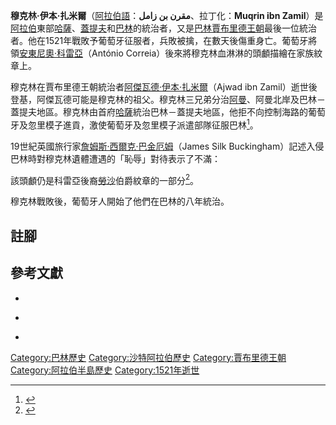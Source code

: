 '''穆克林·伊本·扎米爾'''（[[阿拉伯語|阿拉伯語]]：'''مقرن بن زامل'''、拉丁化：'''Muqrin ibn Zamil'''）是[[阿拉伯|阿拉伯]]東部[[哈薩綠洲|哈薩]]、[[蓋提夫|蓋提夫]]和[[巴林|巴林]]的統治者，又是[[巴林|巴林]][[賈布里德王朝|賈布里德王朝]]最後一位統治者。他在1521年戰敗予葡萄牙征服者，兵敗被擒，在數天後傷重身亡。葡萄牙將領[[安東尼奧·科雷亞|安東尼奧·科雷亞]]（António Correia）後來將穆克林血淋淋的頭顱描繪在家族紋章上。

穆克林在賈布里德王朝統治者[[阿傑瓦德·伊本·扎米爾|阿傑瓦德·伊本·扎米爾]]（Ajwad ibn Zamil）逝世後登基，阿傑瓦德可能是穆克林的祖父。穆克林三兄弟分治[[阿曼|阿曼]]、阿曼北岸及巴林－蓋提夫地區。穆克林由首府[[哈薩綠洲|哈薩]]統治巴林－蓋提夫地區，他拒不向控制海路的葡萄牙及忽里模子進貢，激使葡萄牙及忽里模子派遣部隊征服巴林<ref>{{harvnb|Cole|2002|p=37}}</ref>。

19世紀英國旅行家[[詹姆斯·西爾克·巴金厄姆|詹姆斯·西爾克·巴金厄姆]]（James Silk Buckingham）記述入侵巴林時對穆克林遺體遭遇的「恥辱」對待表示了不滿：

{{Cquote|在葡萄牙遠征波斯灣期間，當地國王長駐在[[哈薩綠洲|哈薩]]，統領巴林群島等地。葡萄牙史籍記載哈薩國王穆克林拒絕向忽里模子進貢，忽里模子遂進犯巴林。葡萄牙和波斯聯軍佔領了巴林，領導聯軍作戰的安東尼奧·科雷亞將巴林的頭銜加進自己的名字裡。在整個入侵行動裡，波斯將領雷斯·沙拉福一直在他的船艦上袖手旁觀。穆克林在大腿被擊中的六天後才逝世，遺體被送到哈薩下葬。這位冷血和懦弱的旁觀者將穆克林的頭顱砍下來並送到忽里模子。同樣冷血的葡萄牙軍官科雷亞為了紀念這件事，將穆克林的頭顱加進他的紋章裡，葡萄牙史學家也記述他的後裔仍佩帶這個紋章<ref>{{harvnb|Buckingham|1829|p=459}}</ref>。}}

該頭顱仍是科雷亞後裔[[勞沙|勞沙]]伯爵紋章的一部分<ref>{{harvnb|Belgrave|1966|p=8}}</ref>。

穆克林戰敗後，葡萄牙人開始了他們在巴林的八年統治。

== 註腳 ==
{{reflist}}

== 參考文獻 ==
{{refbegin}}

*{{en}}{{Citation
|last=Cole
|first=Juan Ricardo
|title=''Sacred space and holy war: the politics, culture and history of Shi'ite Islam''
|publisher=I.B.Tauris
|year=2002
|isbn=1860647367
}}

*{{en}}{{Citation
|last=Buckingham
|first=James Silk 
|title=''Travels in Assyria, Media, and Persia''
|publisher=Henry Colburn
|year=1829
}}

*{{en}}{{Citation
|last=Belgrave
|first=Sir Charles Dalrymple 
|title=''The Pirate Coast''
|publisher=Bell
|year=1966
}}

{{refend}}

[[Category:巴林歷史|Category:巴林歷史]]
[[Category:沙特阿拉伯歷史|Category:沙特阿拉伯歷史]]
[[Category:賈布里德王朝|Category:賈布里德王朝]]
[[Category:阿拉伯半島歷史|Category:阿拉伯半島歷史]]
[[Category:1521年逝世|Category:1521年逝世]]